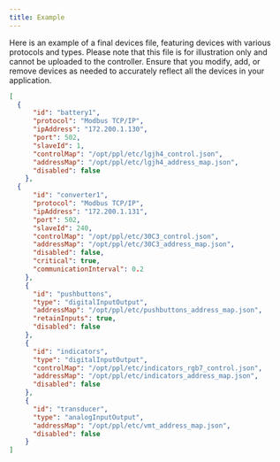 ```yaml
---
title: Example
---
```


Here is an example of a final devices file, featuring devices with various protocols and types. Please note that this file is for illustration only and cannot be uploaded to the controller. Ensure that you modify, add, or remove devices as needed to accurately reflect all the devices in your application.

```json
[
  {
	  "id": "battery1",
	  "protocol": "Modbus TCP/IP",
	  "ipAddress": "172.200.1.130",
	  "port": 502,
	  "slaveId": 1,
	  "controlMap": "/opt/ppl/etc/lgjh4_control.json",
	  "addressMap": "/opt/ppl/etc/lgjh4_address_map.json",
	  "disabled": false
	},
  {
	  "id": "converter1",
	  "protocol": "Modbus TCP/IP",
	  "ipAddress": "172.200.1.131",
	  "port": 502,
	  "slaveId": 240,
	  "controlMap": "/opt/ppl/etc/30C3_control.json",
	  "addressMap": "/opt/ppl/etc/30C3_address_map.json",
	  "disabled": false,
	  "critical": true,
	  "communicationInterval": 0.2
	},
	{
	  "id": "pushbuttons",
	  "type": "digitalInputOutput",
	  "addressMap": "/opt/ppl/etc/pushbuttons_address_map.json",
	  "retainInputs": true,
	  "disabled": false
	},
	{
	  "id": "indicators",
	  "type": "digitalInputOutput",
	  "controlMap": "/opt/ppl/etc/indicators_rgb7_control.json",
	  "addressMap": "/opt/ppl/etc/indicators_address_map.json",
	  "disabled": false
	},
	{
	  "id": "transducer",
	  "type": "analogInputOutput",
	  "addressMap": "/opt/ppl/etc/vmt_address_map.json",
	  "disabled": false
	}
]
```